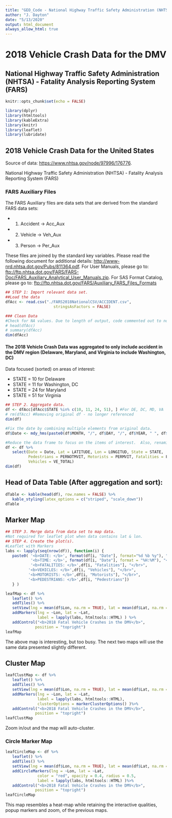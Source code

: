 ```yaml
---
title: "GEO_Code - National Highway Traffic Safety Administration (NHTSA)"
author: "J. Dayton"
date: "5/13/2020"
output: html_document
always_allow_html: true
---
```


# 2018 Vehicle Crash Data for the DMV

## National Highway Traffic Safety Administration (NHTSA) - Fatality Analysis Reporting System (FARS)

```r
knitr::opts_chunk$set(echo = FALSE)

library(dplyr)
library(htmltools)
library(kableExtra)
library(knitr)
library(leaflet)
library(lubridate)
```

## 2018 Vehicle Crash Data for the United States

Source of data: <https://www.nhtsa.gov/node/97996/176776>.

National Highway Traffic Safety Administration (NHTSA) - Fatality Analysis Reporting System (FARS)

### FARS Auxiliary Files

The FARS Auxiliary files are data sets that are derived from the standard FARS data sets:

* 1. Accident -> Acc_Aux 
* 2. Vehicle -> Veh_Aux
* 3. Person -> Per_Aux

These files are joined by the standard key variables.  Please read the following document for additional details: <http://www-nrd.nhtsa.dot.gov/Pubs/811364.pdf>.  For User Manuals, please go to: <ftp://ftp.nhtsa.dot.gov/FARS/FARS-Doc/FARS_Auxiliary_Analytical_User_Manuals.zip>.  For SAS Format Catalog, please go to: <ftp://ftp.nhtsa.dot.gov/FARS/Auxiliary_FARS_Files_Formats>

```r
## STEP 1: Import relevant data set.
##Load the data
dfAcc <- read.csv("./FARS2018NationalCSV/ACCIDENT.csv", 
                     stringsAsFactors = FALSE)

```
```r
### Clean Data
#Check for NA values. Due to length of output, code commented out to not show in this document.
# head(dfAcc)
# summary(dfAcc)
dim(dfAcc)
```


#### The 2018 Vehicle Crash Data was aggregated to only include accident in the DMV region (Delaware, Maryland, and Virginia to include Washington, DC)

Data focused (sorted) on areas of interest:

* STATE = 10 for Delaware
* STATE = 11 for Washington, DC
* STATE = 24 for Maryland
* STATE = 51 for Virginia

``` r
## STEP 2. Aggregate data.
df <- dfAcc[dfAcc$STATE %in% c(10, 11, 24, 51), ] #For DE, DC, MD, VA
# rm(dfAcc) #Removing original df - no longer referenced
dim(df)
```
```r
#Fix the date by combining multiple elements from original data.
df$Date <- mdy_hms(paste0(df$MONTH, "/", df$DAY, "/", df$YEAR, " ", df$HOUR, ":", df$MINUTE, ":00"))
```
```r
#Reduce the data frame to focus on the items of interest.  Also, renaming the variables to simplify.
df <- df %>%
   select(Date = Date, Lat = LATITUDE, Lon = LONGITUD, State = STATE, 
          Pedestrians = PERNOTMVIT, Motorists = PERMVIT, Fatalities = FATALS,
          Vehicles = VE_TOTAL)
dim(df)
```

## Head of Data Table (After aggregation and sort):
```r
dTable <- kable(head(df), row.names = FALSE) %>%
   kable_styling(latex_options = c("striped", "scale_down"))
dTable
```
## Marker Map

```r
## STEP 3. Merge data from data set to map data.
#Not required for leaflet plot when data contains lat & lon.
## STEP 4. Create the plot(s).
#Leaflet with Markers
labs <- lapply(seq(nrow(df)), function(i) {
   paste0( '<b>DATE: </b>', format(df[i, "Date"], format="%d %b %y"), "</br>", 
           '<b>TIME: </b>', format(df[i, "Date"], format = "%H:%M"), "</br>",
           '<b>FATALITIES: </b>',df[i, "Fatalities"], "</br>",
          '<b>VEHICLES: </b>',df[i, "Vehicles"], "</br>",
          '<b>MOTORISTS: </b>',df[i, "Motorists"], "</br>",
          '<b>PEDESTRIANS: </b>',df[i, "Pedestrians"]) 
   } )

leafMap <- df %>% 
   leaflet() %>% 
   addTiles() %>% 
   setView(lng = mean(df$Lon, na.rm = TRUE), lat = mean(df$Lat, na.rm = TRUE),  zoom = 6) %>%
   addMarkers(lng = ~Lon, lat = ~Lat,  
              label = lapply(labs, htmltools::HTML) ) %>%
   addControl("<b>2018 Fatal Vehicle Crashes in the DMV</b>", 
             position = "topright")
leafMap
```

The above map is interesting, but too busy.  The next two maps will use the same data presented slightly different.

## Cluster Map
```r
leafClustMap <- df %>% 
   leaflet() %>% 
   addTiles() %>% 
   setView(lng = mean(df$Lon, na.rm = TRUE), lat = mean(df$Lat, na.rm = TRUE),  zoom = 6) %>%
   addMarkers(lng = ~Lon, lat = ~Lat,  
              label = lapply(labs, htmltools::HTML),
              clusterOptions = markerClusterOptions() )%>%
   addControl("<b>2018 Fatal Vehicle Crashes in the DMV</b>", 
             position = "topright")
leafClustMap
```

Zoom in/out and the map will auto-cluster.

### Circle Marker Map
```r
leafCircleMap <- df %>% 
   leaflet() %>% 
   addTiles() %>% 
   setView(lng = mean(df$Lon, na.rm = TRUE), lat = mean(df$Lat, na.rm = TRUE),  zoom = 7) %>%
   addCircleMarkers(lng = ~Lon, lat = ~Lat,  
              color = "red", opacity = 0.4, radius = 0.5,
              label = lapply(labs, htmltools::HTML) )%>%
   addControl("<b>2018 Fatal Vehicle Crashes in the DMV</b>", 
             position = "topright")
leafCircleMap
```

This map resembles a heat-map while retaining the interactive qualities, popup markers and zoom, of the previous maps.
